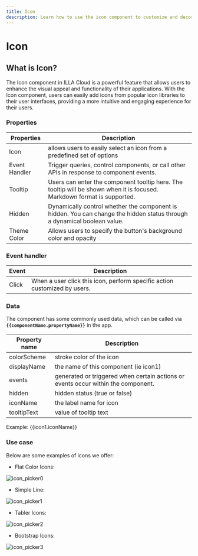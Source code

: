 ```yaml
---
title: Icon
description: Learn how to use the icon component to customize and decorate your app in ILLA Cloud.
---
```


# Icon
## What is Icon?

The Icon component in ILLA Cloud is a powerful feature that allows users to enhance the visual appeal and functionality of their applications. With the Icon component, users can easily add icons from popular icon libraries to their user interfaces, providing a more intuitive and engaging experience for their users.

### Properties

| Properties    | Description                                                                                                              |
| ------------- | ------------------------------------------------------------------------------------------------------------------------ |
| Icon          | allows users to easily select an icon from a predefined set of options                                                   |
| Event Handler | Trigger queries, control components, or call other APIs in response to component events.                                 |
| Tooltip       | Users can enter the component tooltip here. The tooltip will be shown when it is focused. Markdown format is supported.  |
| Hidden        | Dynamically control whether the component is hidden. You can change the hidden status through a dynamical boolean value. |
| Theme Color   | Allows users to specify the button's background color and opacity                                                        |

### Event handler

| Event | Description                                                               |
| ----- | ------------------------------------------------------------------------- |
| Click | When a user click this icon, perform specific action customized by users. |

### Data

The component has some commonly used data, which can be called via **`{{componentName.propertyName}}`** in the app.

| Property name | Description                                                                       |
| ------------- | --------------------------------------------------------------------------------- |
| colorScheme   | stroke color of the icon                                                          |
| displayName   | the name of this component (ie icon1)                                             |
| events        | generated or triggered when certain actions or events occur within the component. |
| hidden        | hidden status (true or false)                                                     |
| iconName      | the label name for icon                                                           |
| tooltipText   | value of tooltip text                                                             |

Example: {{icon1.iconName}}

### Use case

Below are some examples of icons we offer:

- Flat Color Icons:

![icon_picker0](https://cdn.illacloud.com/official-website/img/official-site/components/icon_picker0.jpg)

- Simple Line:

![icon_picker1](https://cdn.illacloud.com/official-website/img/official-site/components/icon_picker1.jpg)

- Tabler Icons:

![icon_picker2](https://cdn.illacloud.com/official-website/img/official-site/components/icon_picker2.jpg)

- Bootstrap Icons:

![icon_picker3](https://cdn.illacloud.com/official-website/img/official-site/components/icon_picker3.jpg)
